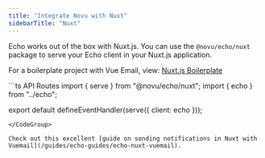 ```yaml
---
title: "Integrate Novu with Nuxt"
sidebarTitle: "Nuxt"
---
```


Echo works out of the box with Nuxt.js. You can use the `@novu/echo/nuxt` package to serve your Echo client in your Nuxt.js application.

For a boilerplate project with Vue Email, view: [Nuxt.js Boilerplate](https://github.com/novuhq/echo-nuxt-example/)

<CodeGroup>
```ts API Routes
import { serve } from "@novu/echo/nuxt";
import { echo } from "../echo";

export default defineEventHandler(serve({ client: echo }));
```
</CodeGroup>

Check out this excellent [guide on sending notifications in Nuxt with Vuemail](/guides/echo-guides/echo-nuxt-vuemail).
